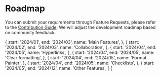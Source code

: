 
# Roadmap

You can submit your requirements through Feature Requests, please refer to the [Contribution Guide](/guides/doc/contributing). We will adjust the development roadmap based on community feedback.

  {
    start: '2024/01',
    end: '2024/03',
    name: 'Main Features',
  },
  {
    start: '2024/02',
    end: '2024/03',
    name: 'Collaboration',
  },
  {
    start: '2024/04',
    end: '2024/05',
    name: 'Hyperlinks',
  },
  {
    start: '2024/04',
    end: '2024/05',
    name: 'Clear formatting',
  },
  {
    start: '2024/04',
    end: '2024/05',
    name: 'Format Painter',
  },
  {
    start: '2024/04',
    end: '2024/05',
    name: 'Checklists',
  },
  {
    start: '2024/05',
    end: '2024/12',
    name: 'Other Features',
  }
]

<Roadmap data={data} />
